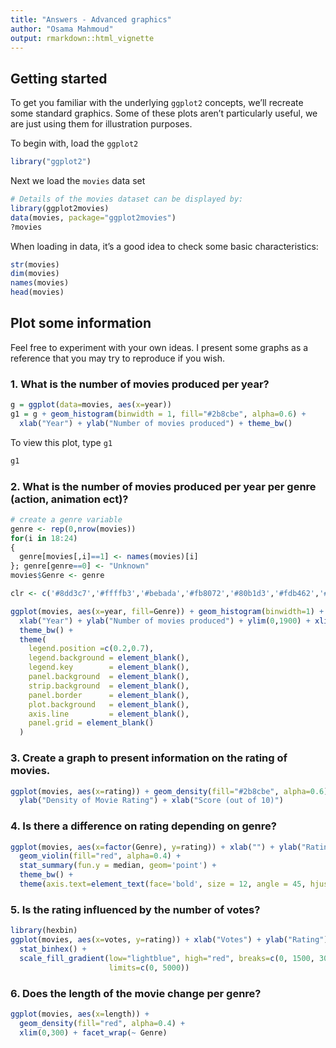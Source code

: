 ```yaml
---
title: "Answers - Advanced graphics"
author: "Osama Mahmoud"
output: rmarkdown::html_vignette
---
```

<!--
%\VignetteEngine{knitr::rmarkdown}
%\VignetteIndexEntry{Answers - Advanced graphics}
-->

## Getting started

To get you familiar with the underlying `ggplot2` concepts, we'll recreate
some standard graphics. Some of these plots aren't particularly useful, we are
just using them for illustration purposes.

To begin with, load the `ggplot2` 

```r
library("ggplot2")
```

Next we load the `movies` data set

```r
# Details of the movies dataset can be displayed by:
library(ggplot2movies)
data(movies, package="ggplot2movies")
?movies
```

When loading in data, it's a good idea to check some basic characteristics:

```r
str(movies)
dim(movies)
names(movies)
head(movies)
```

## Plot some information

Feel free to experiment with your own ideas. I present some graphs as a reference that you may try to reproduce if you wish.

### 1. What is the number of movies produced per year?

```r
g = ggplot(data=movies, aes(x=year))
g1 = g + geom_histogram(binwidth = 1, fill="#2b8cbe", alpha=0.6) +
  xlab("Year") + ylab("Number of movies produced") + theme_bw()
```

To view this plot, type `g1`

```r
g1
```

###  2. What is the number of movies produced per year per genre (action, animation ect)?

```r
# create a genre variable
genre <- rep(0,nrow(movies))
for(i in 18:24)
{
  genre[movies[,i]==1] <- names(movies)[i]
}; genre[genre==0] <- "Unknown"
movies$Genre <- genre
```

```r
clr <- c('#8dd3c7','#ffffb3','#bebada','#fb8072','#80b1d3','#fdb462','#b3de69', '#000000')

ggplot(movies, aes(x=year, fill=Genre)) + geom_histogram(binwidth=1) + scale_fill_manual(values = clr) +
  xlab("Year") + ylab("Number of movies produced") + ylim(0,1900) + xlim(1890,2005) +
  theme_bw() + 
  theme(
    legend.position =c(0.2,0.7),
    legend.background = element_blank(),
    legend.key        = element_blank(),
    panel.background  = element_blank(),
    strip.background  = element_blank(),
    panel.border      = element_blank(),
    plot.background   = element_blank(),
    axis.line         = element_blank(),
    panel.grid = element_blank()
  )
```

### 3. Create a graph to present information on the rating of movies.

```r
ggplot(movies, aes(x=rating)) + geom_density(fill="#2b8cbe", alpha=0.6) + 
  ylab("Density of Movie Rating") + xlab("Score (out of 10)")
```

### 4. Is there a difference on rating depending on genre?
```r
ggplot(movies, aes(x=factor(Genre), y=rating)) + xlab("") + ylab("Rating (out of 10") +
  geom_violin(fill="red", alpha=0.4) +
  stat_summary(fun.y = median, geom='point') +
  theme_bw() +
  theme(axis.text=element_text(face='bold', size = 12, angle = 45, hjust = 1))
```

### 5. Is the rating influenced by the number of votes?

```r
library(hexbin)
ggplot(movies, aes(x=votes, y=rating)) + xlab("Votes") + ylab("Rating") +
  stat_binhex() +
  scale_fill_gradient(low="lightblue", high="red", breaks=c(0, 1500, 3000, 5000),
                      limits=c(0, 5000))
```

### 6. Does the length of the movie change per genre?

```r
ggplot(movies, aes(x=length)) +
  geom_density(fill="red", alpha=0.4) +
  xlim(0,300) + facet_wrap(~ Genre)
```
